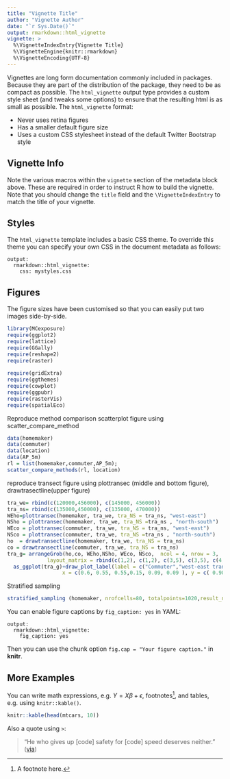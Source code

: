 ```yaml
---
title: "Vignette Title"
author: "Vignette Author"
date: "`r Sys.Date()`"
output: rmarkdown::html_vignette
vignette: >
  %\VignetteIndexEntry{Vignette Title}
  %\VignetteEngine{knitr::rmarkdown}
  %\VignetteEncoding{UTF-8}
---
```


Vignettes are long form documentation commonly included in packages. Because they are part of the distribution of the package, they need to be as compact as possible. The `html_vignette` output type provides a custom style sheet (and tweaks some options) to ensure that the resulting html is as small as possible. The `html_vignette` format:

- Never uses retina figures
- Has a smaller default figure size
- Uses a custom CSS stylesheet instead of the default Twitter Bootstrap style

## Vignette Info

Note the various macros within the `vignette` section of the metadata block above. These are required in order to instruct R how to build the vignette. Note that you should change the `title` field and the `\VignetteIndexEntry` to match the title of your vignette.

## Styles

The `html_vignette` template includes a basic CSS theme. To override this theme you can specify your own CSS in the document metadata as follows:

    output: 
      rmarkdown::html_vignette:
        css: mystyles.css

## Figures

The figure sizes have been customised so that you can easily put two images side-by-side. 
```r
library(MCexposure)
require(ggplot2)
require(lattice)
require(GGally)
require(reshape2)
require(raster)
 
require(gridExtra)
require(ggthemes)
require(cowplot)
require(ggpubr)
require(rasterVis)
require(spatialEco)
```

Reproduce method comparison scatterplot figure using scatter_compare_method
```r

data(homemaker)
data(commuter)
data(location)
data(AP_5m)
rl = list(homemaker,commuter,AP_5m); 
scatter_compare_methods(rl, location)

```

reproduce transect figure using plottransec (middle and bottom figure), drawtrasectline(upper figure)
```r

tra_we= rbind(c(120000,456000), c(145000, 456000))
tra_ns= rbind(c(135000,450000), c(135000, 470000))
WEho=plottransec(homemaker, tra_we, tra_NS = tra_ns, "west-east")
NSho = plottransec(homemaker, tra_we, tra_NS =tra_ns , "north-south")
WEco = plottransec(commuter, tra_we, tra_NS = tra_ns, "west-east")
NSco = plottransec(commuter, tra_we, tra_NS =tra_ns , "north-south")
ho  = drawtransectline(homemaker, tra_we, tra_NS = tra_ns)
co = drawtransectline(commuter, tra_we, tra_NS = tra_ns)
tra_g= arrangeGrob(ho,co, WEho,NSho, WEco, NSco,  ncol = 4, nrow = 3, 
             layout_matrix = rbind(c(1,2), c(1,2), c(3,5), c(3,5), c(4,6), c(4,6))) 
  as_ggplot(tra_g)+draw_plot_label(label = c("Commuter","west-east transect ", "north-south transect","Homemaker","west-east transect ", "north-south transect"), size = 18,
                  x = c(0.6, 0.55, 0.55,0.15, 0.09, 0.09 ), y = c( 0.98, 0.68, 0.33,0.98, 0.68, 0.33))
```

Stratified sampling
```r
stratified_sampling (homemaker, nrofcells=80, totalpoints=1020,result_name="sample_1000.csv")
```

You can enable figure captions by `fig_caption: yes` in YAML:

    output:
      rmarkdown::html_vignette:
        fig_caption: yes

Then you can use the chunk option `fig.cap = "Your figure caption."` in **knitr**.

## More Examples

You can write math expressions, e.g. $Y = X\beta + \epsilon$, footnotes^[A footnote here.], and tables, e.g. using `knitr::kable()`.

```r
knitr::kable(head(mtcars, 10))
```

Also a quote using `>`:

> "He who gives up [code] safety for [code] speed deserves neither."
([via](https://twitter.com/hadleywickham/status/504368538874703872))
